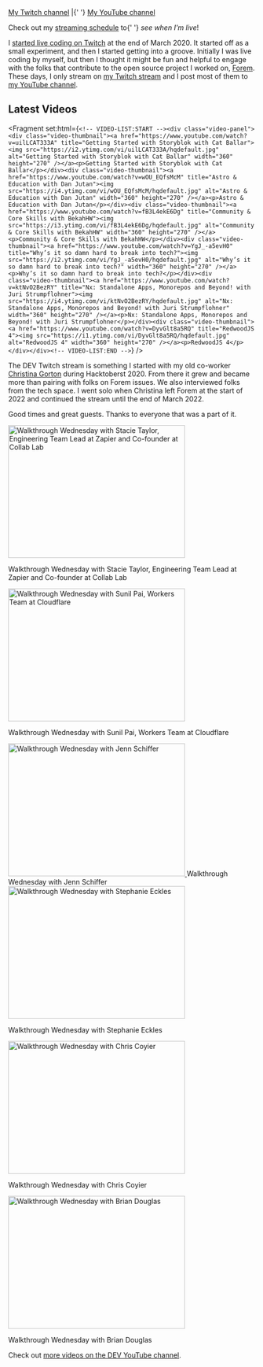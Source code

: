 
<PageLayout title="Streaming">
<nav aria-label="My channels for streaming">
  <a href="https://twitch.tv/nickytonline">My Twitch channel</a> |{' '}
  <a href="https://iamdeveloper.live">My YouTube channel</a>
</nav>

<p class="weight-bold">
  Check out my <a href="/stream-schedule">streaming schedule</a> to{' '}
  <em>see when I'm live</em>!
</p>

I [started live coding on Twitch](https://www.iamdeveloper.com/posts/i-ve-started-to-live-code-on-twitch-for-dev-13cn)
at the end of March 2020. It started off as a small experiment, and then I
started getting into a groove. Initially I was live coding by myself, but then I
thought it might be fun and helpful to engage with the folks that contribute to
the open source project I worked on, [Forem](https://github.com/forem/forem).
These days, I only stream on [my Twitch stream](https://live.iamdeveloper.com)
and I post most of them to
[my YouTube channel](https://youtube.iamdeveloper.com).

## Latest Videos

<Fragment set:html={`<!-- VIDEO-LIST:START --><div class="video-panel"><div class="video-thumbnail"><a href="https://www.youtube.com/watch?v=uilLCAT333A" title="Getting Started with Storyblok with Cat Ballar"><img src="https://i2.ytimg.com/vi/uilLCAT333A/hqdefault.jpg" alt="Getting Started with Storyblok with Cat Ballar" width="360" height="270" /></a><p>Getting Started with Storyblok with Cat Ballar</p></div><div class="video-thumbnail"><a href="https://www.youtube.com/watch?v=wOU_EQfsMcM" title="Astro & Education with Dan Jutan"><img src="https://i4.ytimg.com/vi/wOU_EQfsMcM/hqdefault.jpg" alt="Astro & Education with Dan Jutan" width="360" height="270" /></a><p>Astro & Education with Dan Jutan</p></div><div class="video-thumbnail"><a href="https://www.youtube.com/watch?v=fB3L4ekE6Dg" title="Community & Core Skills with BekahHW"><img src="https://i3.ytimg.com/vi/fB3L4ekE6Dg/hqdefault.jpg" alt="Community & Core Skills with BekahHW" width="360" height="270" /></a><p>Community & Core Skills with BekahHW</p></div><div class="video-thumbnail"><a href="https://www.youtube.com/watch?v=YgJ_-a5evH0" title="Why’s it so damn hard to break into tech?"><img src="https://i2.ytimg.com/vi/YgJ_-a5evH0/hqdefault.jpg" alt="Why’s it so damn hard to break into tech?" width="360" height="270" /></a><p>Why’s it so damn hard to break into tech?</p></div><div class="video-thumbnail"><a href="https://www.youtube.com/watch?v=ktNvO2BezRY" title="Nx: Standalone Apps, Monorepos and Beyond! with Juri Strumpflohner"><img src="https://i4.ytimg.com/vi/ktNvO2BezRY/hqdefault.jpg" alt="Nx: Standalone Apps, Monorepos and Beyond! with Juri Strumpflohner" width="360" height="270" /></a><p>Nx: Standalone Apps, Monorepos and Beyond! with Juri Strumpflohner</p></div><div class="video-thumbnail"><a href="https://www.youtube.com/watch?v=DyvGlt8a5RQ" title="RedwoodJS 4"><img src="https://i1.ytimg.com/vi/DyvGlt8a5RQ/hqdefault.jpg" alt="RedwoodJS 4" width="360" height="270" /></a><p>RedwoodJS 4</p></div></div><!-- VIDEO-LIST:END -->`} />

The DEV Twitch stream is something I started with my old co-worker
[Christina Gorton](https://twitter.com/coffeecraftcode) during Hacktoberst 2020.
From there it grew and became more than pairing with folks on Forem issues. We
also interviewed folks from the tech space. I went solo when Christina left
Forem at the start of 2022 and continued the stream until the end of March 2022.

Good times and great guests. Thanks to everyone that was a part of it.

<div class="video-panel">
  <div class="video-thumbnail">
    <a
      href="https://www.youtube.com/watch?v=cmooRSV4sr8"
      title="Walkthrough Wednesday with Stacie Taylor, Engineering Team Lead at Zapier and Co-founder at Collab Lab"
    >
      <img
        src="https://i4.ytimg.com/vi/cmooRSV4sr8/hqdefault.jpg"
        alt="Walkthrough Wednesday with Stacie Taylor, Engineering Team Lead at Zapier and Co-founder at Collab Lab"
        width="360"
        height="270"
      />
    </a>
    <p>
      Walkthrough Wednesday with Stacie Taylor, Engineering Team Lead at Zapier
      and Co-founder at Collab Lab
    </p>
  </div>
  <div class="video-thumbnail">
    <a
      href="https://www.youtube.com/watch?v=zMEvgvSrPuo"
      title="Walkthrough Wednesday with Sunil Pai, Workers Team at Cloudflare"
    >
      <img
        src="https://i3.ytimg.com/vi/zMEvgvSrPuo/hqdefault.jpg"
        alt="Walkthrough Wednesday with Sunil Pai, Workers Team at Cloudflare"
        width="360"
        height="270"
      />
    </a>
    <p>Walkthrough Wednesday with Sunil Pai, Workers Team at Cloudflare</p>
  </div>
  <div class="video-thumbnail">
    <a
      href="https://www.youtube.com/watch?v=MWkJFsC9jZo"
      title="Walkthrough Wednesday with Jenn Schiffer"
    >
      <img
        src="https://i2.ytimg.com/vi/MWkJFsC9jZo/hqdefault.jpg"
        alt="Walkthrough Wednesday with Jenn Schiffer"
        width="360"
        height="270"
      />
    </a>
    Walkthrough Wednesday with Jenn Schiffer
  </div>
  <div class="video-thumbnail">
    <a
      href="https://www.youtube.com/watch?v=IH2IcYMxab4"
      title="Walkthrough Wednesday with Stephanie Eckles"
    >
      <img
        src="https://i2.ytimg.com/vi/IH2IcYMxab4/hqdefault.jpg"
        alt="Walkthrough Wednesday with Stephanie Eckles"
        width="360"
        height="270"
      />
    </a>
    <p>Walkthrough Wednesday with Stephanie Eckles</p>
  </div>
  <div class="video-thumbnail">
    <a
      href="https://www.youtube.com/watch?v=ZncQIITVOPI"
      title="Walkthrough Wednesday with Chris Coyier"
    >
      <img
        src="https://i1.ytimg.com/vi/ZncQIITVOPI/hqdefault.jpg"
        alt="Walkthrough Wednesday with Chris Coyier"
        width="360"
        height="270"
      />
    </a>
    <p>Walkthrough Wednesday with Chris Coyier</p>
  </div>
  <div class="video-thumbnail">
    <a
      href="https://www.youtube.com/watch?v=d1KCS6C4Rus"
      title="Walkthrough Wednesday with Brian Douglas"
    >
      <img
        src="https://i1.ytimg.com/vi/d1KCS6C4Rus/hqdefault.jpg"
        alt="Walkthrough Wednesday with Brian Douglas"
        width="360"
        height="270"
      />
    </a>
    <p>Walkthrough Wednesday with Brian Douglas</p>
  </div>
</div>

Check out
[more videos on the DEV YouTube channel](https://www.youtube.com/thepracticaldevteam).

</PageLayout>
